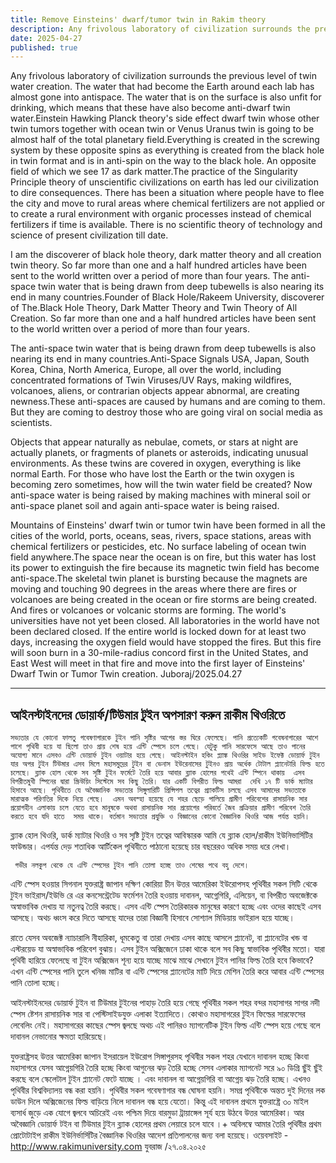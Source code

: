 ```yaml
---
title: Remove Einsteins' dwarf/tumor twin in Rakim theory
description: Any frivolous laboratory of civilization surrounds the previous level of twin water creation. The water that had become the Earth around each lab has almost gone into antispace. The water that is on the surface is also unfit for drinking, which means that these have also become anti-dwarf twin water.
date: 2025-04-27
published: true
---
```


Any frivolous laboratory of civilization surrounds the previous level of twin water creation. The water that had become the Earth around each lab has almost gone into antispace. The water that is on the surface is also unfit for drinking, which means that these have also become anti-dwarf twin water.Einstein Hawking Planck theory's side effect dwarf twin whose other twin tumors together with ocean twin or Venus Uranus twin is going to be almost half of the total planetary field.Everything is created in the screwing system by these opposite spins as everything is created from the black hole in twin format and is in anti-spin on the way to the black hole. An opposite field of which we see 17 as dark matter.The practice of the Singularity Principle theory of unscientific civilizations on earth has led our civilization to dire consequences.
There has been a situation where people have to flee the city and move to rural areas where chemical fertilizers are not applied or to create a rural environment with organic processes instead of chemical fertilizers if time is available. There is no scientific theory of technology and science of present civilization till date.

I am the discoverer of black hole theory, dark matter theory and all creation twin theory. So far more than one and a half hundred articles have been sent to the world written over a period of more than four years. The anti-space twin water that is being drawn from deep tubewells is also nearing its end in many countries.Founder of Black Hole/Rakeem University, discoverer of The.Black Hole Theory, Dark Matter Theory and Twin Theory of All Creation. So far more than one and a half hundred articles have been sent to the world written over a period of more than four years.

The anti-space twin water that is being drawn from deep tubewells is also nearing its end in many countries.Anti-Space Signals USA, Japan, South Korea, China, North America, Europe, all over the world, including concentrated formations of Twin Viruses/UV Rays, making wildfires, volcanoes, aliens, or contrarian objects appear abnormal, are creating newness.These anti-spaces are caused by humans and are coming to them. But they are coming to destroy those who are going viral on social media as scientists.

Objects that appear naturally as nebulae, comets, or stars at night are actually planets, or fragments of planets or asteroids, indicating unusual environments. As these twins are covered in oxygen, everything is like normal Earth.
For those who have lost the Earth or the twin oxygen is becoming zero sometimes, how will the twin water field be created? Now anti-space water is being raised by making machines with mineral soil or anti-space planet soil and again anti-space water is being raised.

Mountains of Einsteins' dwarf twin or tumor twin have been formed in all the cities of the world, ports, oceans, seas, rivers, space stations, areas with chemical fertilizers or pesticides, etc. No surface labeling of ocean twin field anywhere.The space near the ocean is on fire, but this water has lost its power to extinguish the fire because its magnetic twin field has become anti-space.The skeletal twin planet is bursting because the magnets are moving and touching 90 degrees in the areas where there are fires or volcanoes are being created in the ocean or fire storms are being created.
And fires or volcanoes or volcanic storms are forming.  The world's universities have not yet been closed. All laboratories in the world have not been declared closed. If the entire world is locked down for at least two days, increasing the oxygen field would have stopped the fires.
But this fire will soon burn in a 30-mile-radius concord first in the United States, and East West will meet in that fire and move into the first layer of Einsteins' Dwarf Twin or Tumor Twin creation.
Juboraj/2025.04.27

---

## আইনস্টাইনদের ডোয়ার্ফ/টিউমার টুইন অপসারণ করুন রাকীম থিওরিতে

    সভ‍্যতার যে কোনো ফালতু গবেষণাগারকে টুইন পানি সৃষ্টির আগের স্তর ঘিরে ফেলেছে। পানি প্রত‍্যেকটি গবেষনাগারের আশে পাশে পৃথিবী হয়ে যা ছিলো তাও প্রায় শেষ হয়ে এন্টি স্পেসে চলে গেছে। যেটুকু পানি সারফেসে আছে তাও পানের অযোগ‍্য মানে এসবও এন্টি ডোয়ার্ফ টুইন ওয়াটার হয়ে গেছে। আইনস্টাইন হকিং প্ল‍্যাঙ্ক থিওরির সাইড ইফেক্ট ডোয়ার্ফ টুইন যার অপর টুইন টিউমার এসব মিলে মহাসমুদ্রের টুইন বা ভেনাস ইউরেনাসের টুইনও প্রায় অর্ধেক টোটাল প্ল‍্যানেটারি ফিল্ড হতে চলেছে। ব্ল‍্যাক হোল থেকে সব সৃষ্টি টুইন ফর্মেটে তৈরি হয়ে আবার ব্ল‍্যাক হোলের পথেই এন্টি স্পিনে থাকায়  এসব বিপরীতমুখী স্পিনের দ্বারা স্ক্রিউয়িং সিস্টেমে সব কিছু তৈরি। যার একটি বিপরীত ফিল্ড আমরা  দেখি ১৭ টি ডার্ক ম‍্যাটার হিসাবে আছে। পৃথিবীতে যে অবৈজ্ঞানিক সভ‍্যতার সিঙ্গুলারিটি প্রিন্সিপল তত্বের প্র‍্যাকটিস চলছে এসব আমাদের সভ‍্যতাকে  মারাত্মক পরিণতির দিকে নিয়ে গেছে।  এমন অবস্হা হয়েছে যে শহর ছেড়ে পালিয়ে গ্রামীণ পরিবেশের রাসায়নিক সার প্রয়োগহীন এলাকায় চলে যেতে হবে মানুষকে অথবা রাসায়নিক সার প্রয়োগের পরিবর্তে জৈব প্রক্রিয়ার গ্রামীণ পরিবেশ তৈরি করতে হবে যদি হাতে  সময় থাকে। বর্তমান সভ‍্যতার প্রযুক্তি ও বিজ্ঞানের কোনো বৈজ্ঞানিক থিওরি আজ পর্যন্ত হয়নি।

ব্ল‍্যাক হোল থিওরি, ডার্ক ম‍্যাটার থিওরি ও সব সৃষ্টি টুইন তত্বের আবিস্কারক আমি যে ব্ল‍্যাক হোল/রাকীম ইউনিভার্সিটির ফাউন্ডার। এপর্যন্ত দেড় শতাধিক আর্টিকেল পৃথিবীতে পাঠানো হয়েছে চার বছরেরও অধিক সময় ধরে লেখা।

     গভীর নলকুপ থেকে যে এন্টি স্পেসের টুইন পানি তোলা হচ্ছে তাও শেষের পথে বহু দেশে।
এন্টি স্পেস হওয়ার সিগনাল যুক্তরাষ্ট্র জাপান দক্ষিণ কোরিয়া চীন উত্তর আমেরিকা ইউরোপসহ  পৃথিবীর সকল সিটি থেকে  টুইন ভাইরাস/ইউভি রে এর  কনসেন্ট্রেটেড ফর্মেশন তৈরি হওয়ায় দাবানল, আগ্নেগিরি, এলিয়েন, বা বিপরীত অবজেক্টকে অস্বাভাবিক দেখায় যা নতুনত্ব তৈরি করছে। এসব এন্টি স্পেস তৈরিকারক  মানুষের কারণে হচ্ছে এবং ওদের কাছেই এসব আসছে। অথচ ধ্বংস করে দিতে আসছে যাদের তারা বিজ্ঞানী হিসাবে সোশ‍্যাল মিডিয়ায় ভাইরাল হয়ে যাচ্ছে। 

রাতে যেসব অবজেক্ট ন‍্যাচারালি নীহারিকা, ধূমকেতু বা তারা দেখায় এসব কাছে আসলে প্ল‍্যানেট, বা প্ল‍্যানেটের খন্ড বা এস্টরয়েড যা অস্বাভাবিক পরিবেশ বুঝায়। এসব টুইন অক্সিজেনে ঢাকা থাকে বলে সব কিছু স্বাভাবিক পৃথিবীর মতো। যারা পৃথিবী হারিয়ে ফেলেছে বা  টুইন অক্সিজেন শূন‍্য হয়ে যাচ্ছে মাঝে মাঝে সেখানে টুইন পানির ফিল্ড  তৈরি হবে কিভাবে? এখন  এন্টি স্পেসের পানি তুলে খনিজ ম‍াটির বা এন্টি স্পেসের প্ল‍্যানেটের মাটি দিয়ে মেশিন তৈরি করে আবার এন্টি স্পেসের পানি তোলা হচ্ছে।

আইনস্‍টাইনদের ডোয়ার্ফ টুইন বা টিউমার টুইনের পাহাড় তৈরি হয়ে গেছে পৃথিবীর সকল শহর বন্দর মহাসাগর সাগর নদী স্পেস ষ্টেশন রাসায়নিক সার বা পেস্টিসাইডযুক্ত এলাকা ইত‍্যাদিতে। কোথাও মহাসাগরের টুইন ফিল্ডের সারফেসের লেবেলিং নেই। মহাসাগরের কাছের স্পেস জ্বলছে অথচ এই পানিরও ম‍্যাগনেটিক টুইন ফিল্ড এন্টি স্পেস হয়ে গেছে বলে দাবানল নেভানোর ক্ষমতা হারিয়েছে।

যুক্তরাষ্ট্রসহ উত্তর আমেরিকা  জাপান ইসরায়েল ইউরোপ সিঙ্গাপুরসহ পৃথিবীর সকল শহর যেখানে দাবানল হচ্ছে কিংবা মহাসাগরে যেসব আগ্নেয়গিরি তৈরি হচ্ছে কিংবা আগুনের ঝড় তৈরি হচ্ছে সেসব এলাকার ম‍্যাগনেট সরে   ৯০ ডিগ্রি ছুঁই ছুঁই করছে বলে স্কেলেটাল টুইন প্ল‍্যানেট ফেটে যাচ্ছে । এবং দাবানল বা আগ্নেয়গিরি বা আগ্নেয় ঝড় তৈরি হচ্ছে।  এখনও পৃথিবীর বিশ্ববিদ্যালয় বন্ধ করা হয়নি। পৃথিবীর সকল গবেষণাগার বন্ধ ঘোষনা হয়নি। সমগ্র পৃথিবীকে অন্তত দুই দিনের লক ডাউন দিলে অক্সিজেনের ফিল্ড বাড়িয়ে নিলে দাবানল বন্ধ হয়ে যেতো।
কিন্তু এই দাবানল প্রথমে যুক্তরাষ্ট্রে ৩০ মাইল ব‍্যসার্ধ জুড়ে এক যোগে জ্বলবে অচিরেই এবং পশ্চিম দিয়ে বারমুডা ট্রায়াঙ্গেল সূর্য হয়ে উঠবে উত্তর আমেরিকা। আর অবৈজ্ঞানি ডোয়ার্ফ টইন বা টিউমার টুইন   ব্ল‍্যাক হোলের প্রথম লেয়ারে চলে যাবে ।+ অবিলম্বে আমার তৈরি  পৃথিবীর প্রথম প্রোটোটাইপ  রাকীম  ইউনির্ভার্সিটির বৈজ্ঞানিক থিওরির আদেশ প্রতিপালনের জন‍্য বলা হয়েছে। ওয়েবসাইট -http://www.rakimuniversity.com
যুবরাজ /২৭.০৪.২০২৫
